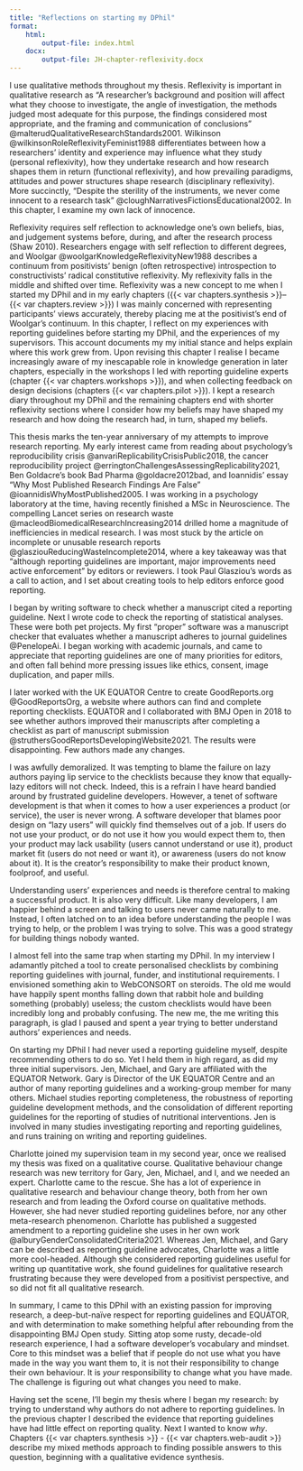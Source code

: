 ```yaml
---
title: "Reflections on starting my DPhil"
format: 
    html:
        output-file: index.html
    docx:
        output-file: JH-chapter-reflexivity.docx
---
```


I use qualitative methods throughout my thesis. Reflexivity is important in qualitative research as "A researcher's background and position will affect what they choose to investigate, the angle of investigation, the methods judged most adequate for this purpose, the findings considered most appropriate, and the framing and communication of conclusions" @malterudQualitativeResearchStandards2001. Wilkinson @wilkinsonRoleReflexivityFeminist1988 differentiates between how a researchers' identity and experience may influence what they study (personal reflexivity), how they undertake research and how research shapes them in return (functional reflexivity), and how prevailing paradigms, attitudes and power structures shape research (disciplinary reflexivity). More succinctly, "Despite the sterility of the instruments, we never come innocent to a research task" @cloughNarrativesFictionsEducational2002. In this chapter, I examine my own lack of innocence. 

Reflexivity requires self reflection to acknowledge one's own beliefs, bias, and judgement systems before, during, and after the research process (Shaw 2010). Researchers engage with self reflection to different degrees, and Woolgar @woolgarKnowledgeReflexivityNew1988 describes a continuum from positivists' benign (often retrospective) introspection to constructivists' radical constitutive reflexivity. My reflexivity falls in the middle and shifted over time. Reflexivity was a new concept to me when I started my DPhil and in my early chapters ({{< var chapters.synthesis >}}–{{< var chapters.review >}}) I was mainly concerned with representing participants' views accurately, thereby placing me at the positivist's end of Woolgar's continuum. In this chapter, I reflect on my experiences with reporting guidelines before starting my DPhil, and the experiences of my supervisors. This account documents my my initial stance and helps explain where this work grew from. Upon revising this chapter I realise I became increasingly aware of my inescapable role in knowledge generation in later chapters, especially in the workshops I led with reporting guideline experts (chapter {{< var chapters.workshops >}}), and when collecting feedback on design decisions (chapters {{< var chapters.pilot >}}). I kept a research diary throughout my DPhil and the remaining chapters end with shorter reflexivity sections where I consider how my beliefs may have shaped my research and how doing the research had, in turn, shaped my beliefs.

This thesis marks the ten-year anniversary of my attempts to improve research reporting. My early interest came from reading about psychology's reproducibility crisis @anvariReplicabilityCrisisPublic2018, the cancer reproducibility project @erringtonChallengesAssessingReplicability2021, Ben Goldacre's book Bad Pharma @goldacre2012bad, and Ioannidis' essay "Why Most Published Research Findings Are False" @ioannidisWhyMostPublished2005. I was working in a psychology laboratory at the time, having recently finished a MSc in Neuroscience. The compelling Lancet series on research waste @macleodBiomedicalResearchIncreasing2014 drilled home a magnitude of inefficiencies in medical research. I was most stuck by the article on incomplete or unusable research reports @glasziouReducingWasteIncomplete2014, where a key takeaway was that "although reporting guidelines are important, major improvements need active enforcement" by editors or reviewers. I took Paul Glasziou's words as a call to action, and I set about creating tools to help editors enforce good reporting. 

I began by writing software to check whether a manuscript cited a reporting guideline. Next I wrote code to check the reporting of statistical analyses. These were both pet projects. My first "proper" software was a manuscript checker that evaluates whether a manuscript adheres to journal guidelines @PenelopeAi. I began working with academic journals, and came to appreciate that reporting guidelines are one of many priorities for editors, and often fall behind more pressing issues like ethics, consent, image duplication, and paper mills. 

I later worked with the UK EQUATOR Centre to create GoodReports.org @GoodReportsOrg, a website where authors can find and complete reporting checklists. EQUATOR and I collaborated with BMJ Open in 2018 to see whether authors improved their manuscripts after completing a checklist as part of manuscript submission @struthersGoodReportsDevelopingWebsite2021. The results were disappointing. Few authors made any changes. 

I was awfully demoralized. It was tempting to blame the failure on lazy authors paying lip service to the checklists because they know that equally-lazy editors will not check. Indeed, this is a refrain I have heard bandied around by frustrated guideline developers. However, a tenet of software development is that when it comes to how a user experiences a product (or service), the user is never wrong. A software developer that blames poor design on "lazy users" will quickly find themselves out of a job. If users do not use your product, or do not use it how you would expect them to, then your product may lack usability (users cannot understand or use it), product market fit (users do not need or want it), or awareness (users do not know about it). It is the creator's responsibility to make their product known, foolproof, and useful. 

Understanding users' experiences and needs is therefore central to making a successful product. It is also very difficult. Like many developers, I am happier behind a screen and talking to users never came naturally to me. Instead, I often latched on to an idea before understanding the people I was trying to help, or the problem I was trying to solve. This was a good strategy for building things nobody wanted.

I almost fell into the same trap when starting my DPhil. In my interview I adamantly pitched a tool to create personalised checklists by combining reporting guidelines with journal, funder, and institutional requirements. I envisioned something akin to WebCONSORT on steroids. The old me would have happily spent months falling down that rabbit hole and building something (probably) useless; the custom checklists would have been incredibly long and probably confusing. The new me, the me writing this paragraph, is glad I paused and spent a year trying to better understand authors' experiences and needs.

On starting my DPhil I had never used a reporting guideline myself, despite recommending others to do so. Yet I held them in high regard, as did my three initial supervisors. Jen, Michael, and Gary are affiliated with the EQUATOR Network. Gary is Director of the UK EQUATOR Centre and an author of many reporting guidelines and a working-group member for many others. Michael studies reporting completeness, the robustness of reporting guideline development methods, and the consolidation of different reporting guidelines for the reporting of studies of nutritional interventions. Jen is involved in many studies investigating reporting and reporting guidelines, and runs training on writing and reporting guidelines.

Charlotte joined my supervision team in my second year, once we realised my thesis was fixed on a qualitative course. Qualitative behaviour change research was new territory for Gary, Jen, Michael, and I, and we needed an expert. Charlotte came to the rescue. She has a lot of experience in qualitative research and behaviour change theory, both from her own research and from leading the Oxford course on qualitative methods. However, she had never studied reporting guidelines before, nor any other meta-research phenomenon. Charlotte has published a suggested amendment to a reporting guideline she uses in her own work @alburyGenderConsolidatedCriteria2021. Whereas Jen, Michael, and Gary can be described as reporting guideline advocates, Charlotte was a little more cool-headed. Although she considered reporting guidelines useful for writing up quantitative work, she found guidelines for qualitative research frustrating because they were developed from a positivist perspective, and so did not fit all qualitative research.

In summary, I came to this DPhil with an existing passion for improving research, a deep-but-naïve respect for reporting guidelines and EQUATOR, and with determination to make something helpful after rebounding from the disappointing BMJ Open study. Sitting atop some rusty, decade-old research experience, I had a software developer's vocabulary and mindset. Core to this mindset was a belief that if people do not use what you have made in the way you want them to, it is not their responsibility to change their own behaviour. It is _your_ responsibility to change what you have made. The challenge is figuring out what changes you need to make. 

Having set the scene, I'll begin my thesis where I began my research: by trying to understand why authors do not adhere to reporting guidelines. In the previous chapter I described the evidence that reporting guidelines have had little effect on reporting quality. Next I wanted to know _why_. Chapters {{< var chapters.synthesis >}} - {{< var chapters.web-audit >}} describe my mixed methods approach to finding possible answers to this question, beginning with a qualitative evidence synthesis.